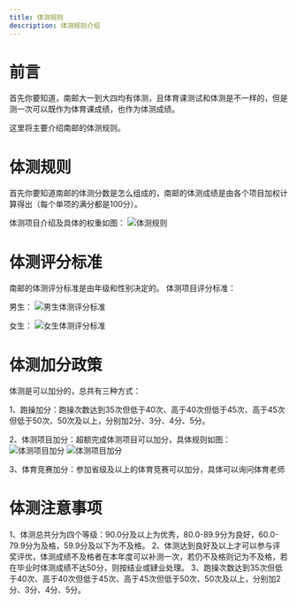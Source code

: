 ```yaml
---
title: 体测规则
description: 体测规则介绍
---
```



# 前言
首先你要知道，南邮大一到大四均有体测，且体育课测试和体测是不一样的，但是测一次可以既作为体育课成绩，也作为体测成绩。

这里将主要介绍南邮的体测规则。
# 体测规则
首先你要知道南邮的体测分数是怎么组成的，南邮的体测成绩是由各个项目加权计算得出（每个单项的满分都是100分）。

体测项目介绍及具体的权重如图：
![体测规则](@assets/docs/learn/fitness/体测权重.jpg)

# 体测评分标准
南邮的体测评分标准是由年级和性别决定的。
体测项目评分标准：

男生：
![男生体测评分标准](@assets/docs/learn/fitness/男生体测评分标准.png)

女生：
![女生体测评分标准](@assets/docs/learn/fitness/女生体测评分标准.png)

# 体测加分政策
体测是可以加分的，总共有三种方式：

1、跑操加分：跑操次数达到35次但低于40次、高于40次但低于45次、高于45次但低于50次、50次及以上，分别加2分、3分、4分、5分。

2、体测项目加分：超额完成体测项目可以加分，具体规则如图：
![体测项目加分](@assets/docs/learn/fitness/加分标准1.png)
![体测项目加分](@assets/docs/learn/fitness/加分标准2.png)


3、体育竞赛加分：参加省级及以上的体育竞赛可以加分，具体可以询问体育老师

# 体测注意事项
1、体测总共分为四个等级：90.0分及以上为优秀，80.0-89.9分为良好，60.0-79.9分为及格，59.9分及以下为不及格。
2、体测达到良好及以上才可以参与评奖评优，体测成绩不及格者在本年度可以补测一次，若仍不及格则记为不及格，若在毕业时体测成绩不达50分，则按结业或肄业处理。
3、跑操次数达到35次但低于40次、高于40次但低于45次、高于45次但低于50次、50次及以上，分别加2分、3分、4分、5分。


